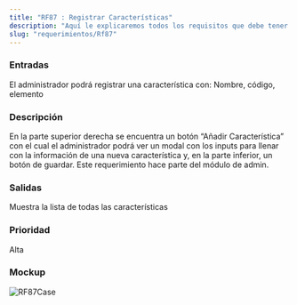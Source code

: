 ```yaml
---
title: "RF87 : Registrar Características"
description: "Aquí le explicaremos todos los requisitos que debe tener para poder usar nuestro software."
slug: "requerimientos/Rf87"
---
```



<h3>Entradas</h3>
El administrador podrá registrar una característica con: Nombre, código, elemento

<h3>Descripción</h3>
En la parte superior derecha se encuentra un botón “Añadir Característica” con el
cual el administrador podrá ver un modal con los inputs para llenar con la información
de una nueva característica y, en la parte inferior, un botón de guardar. Este requerimiento
hace parte del módulo de admin.

<h3>Salidas</h3>
Muestra la lista de todas las características

<h3>Prioridad</h3>
Alta

<h3>Mockup</h3>
<Image src={RF87Case} alt="RF87Case" width={3148} height={2270} />
